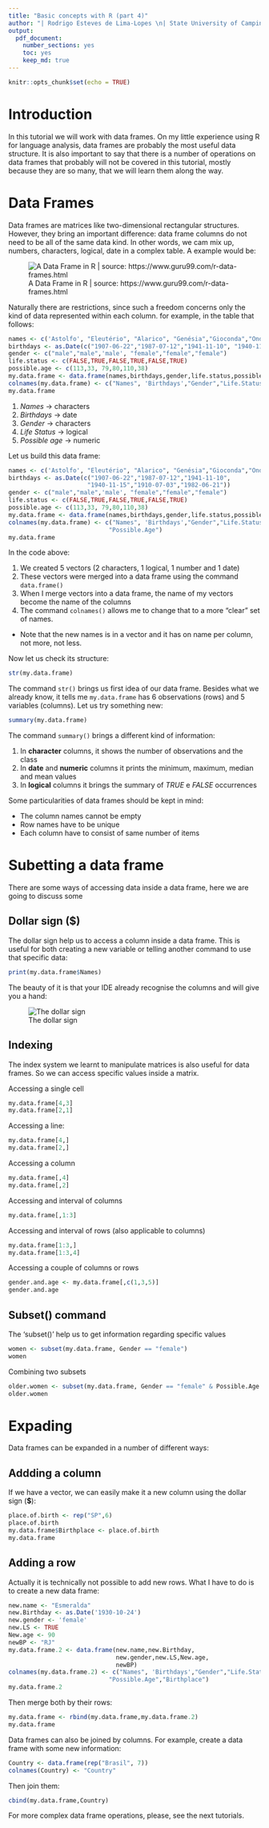 ```yaml
---
title: "Basic concepts with R (part 4)"
author: "| Rodrigo Esteves de Lima-Lopes \n| State University of Campinas \n| rll307@unicamp.br\n"
output: 
  pdf_document:
    number_sections: yes
    toc: yes
    keep_md: true
---
```


```r
knitr::opts_chunk$set(echo = TRUE)
```

# Introduction

In this tutorial we will work with data frames. On my little experience using R for language analysis, data frames are probably the most useful data structure. It is also important to say that there is a number of operations on data frames that probably will not be covered in this tutorial, mostly because they are so many, that we will learn them along the way. 

# Data Frames

Data frames are matrices like two-dimensional rectangular structures. However, they bring an important difference: data frame columns do not need to be all of the same data kind. In other words, we cam mix up, numbers, characters, logical, date in a complex table. A example would be:

\newpage

![A Data Frame in R | source: https://www.guru99.com/r-data-frames.html](./images/dataframe.png)


Naturally there are restrictions, since such a freedom concerns only the kind of data represented within each column. for example, in the table that follows:


```r

names <- c('Astolfo', "Eleutério", "Alarico", "Genésia","Gioconda","Ondina")
birthdays <- as.Date(c("1907-06-22","1987-07-12","1941-11-10", "1940-11-15","1910-07-03","1982-06-21"))
gender <- c("male","male",'male', "female","female","female")
life.status <- c(FALSE,TRUE,FALSE,TRUE,FALSE,TRUE)
possible.age <- c(113,33, 79,80,110,38)
my.data.frame <- data.frame(names,birthdays,gender,life.status,possible.age)
colnames(my.data.frame) <- c("Names", 'Birthdays',"Gender","Life.Status","Possible.Age")
my.data.frame
```

1. *Names* -> characters
1. *Birthdays* -> date
1. *Gender* -> characters
1. *Life Status* -> logical
1. *Possible age* -> numeric

Let us build this data frame:

```r
names <- c('Astolfo', "Eleutério", "Alarico", "Genésia","Gioconda","Ondina")
birthdays <- as.Date(c("1907-06-22","1987-07-12","1941-11-10",
                      "1940-11-15","1910-07-03","1982-06-21"))
gender <- c("male","male",'male', "female","female","female")
life.status <- c(FALSE,TRUE,FALSE,TRUE,FALSE,TRUE)
possible.age <- c(113,33, 79,80,110,38)
my.data.frame <- data.frame(names,birthdays,gender,life.status,possible.age)
colnames(my.data.frame) <- c("Names", 'Birthdays',"Gender","Life.Status",
                            "Possible.Age")
my.data.frame
```


In the code above:

1. We created 5 vectors (2 characters, 1 logical, 1 number and 1 date)
1. These vectors were merged into a data frame using the command `data.frame()`
1. When I merge vectors into a data frame, the name of my vectors become the name of the columns
1. The command `colnames()` allows me to change that to a more "clear" set of names.
  - Note that the new names is in a vector and it has on name per column, not more, not less. 



Now let us check its structure:

```r
str(my.data.frame)
```

The command `str()` brings us first idea of our data frame. Besides what we already know, it tells me `my.data.frame` has 6 observations (rows) and 5 variables (columns). Let us try something new:


```r
summary(my.data.frame)
```

The command `summary()` brings a different kind of information:

1. In **character** columns, it shows the number of observations and the class
1. In  **date** and **numeric** columns it prints the minimum, maximum, median and mean values
1. In **logical** columns it brings the summary of *TRUE* e *FALSE* occurrences


Some particularities of data frames should be kept in mind:

- The column names cannot be empty
- Row names have to be unique
- Each column have to consist of same number of items


# Subetting a data frame

There are some ways of accessing data inside a data frame, here we are going to discuss some

## Dollar sign ($)

The dollar sign help us to access a column inside a data frame. This is useful for both creating a new variable or telling another command to use that specific data:

```r
print(my.data.frame$Names)
```

The beauty of it is that your IDE already recognise the columns and will give you a hand:

![The dollar sign](./images/DollarSign.png)


## Indexing

The index system we learnt to manipulate matrices is also useful for data frames. So we can access specific values inside a matrix. 


Accessing a single cell
```r
my.data.frame[4,3]
my.data.frame[2,1]
```

Accessing a line:

```r
my.data.frame[4,]
my.data.frame[2,]
```

Accessing a column

```r
my.data.frame[,4]
my.data.frame[,2]
```

Accessing and interval of columns


```r
my.data.frame[,1:3]
```

Accessing and interval of rows (also applicable to columns)

```r
my.data.frame[1:3,]
my.data.frame[1:3,4]
```

Accessing a couple of columns or rows

```r
gender.and.age <- my.data.frame[,c(1,3,5)]
gender.and.age 
```

## Subset() command

The 'subset()' help us to get information regarding specific values

```r
women <- subset(my.data.frame, Gender == "female")
women
```

Combining two subsets

```r
older.women <- subset(my.data.frame, Gender == "female" & Possible.Age > 50)
older.women
```

# Expading

Data frames can be expanded in a number of different ways:

## Addding a column

If we have a vector, we can easily make it a new column using the dollar sign (**$**):

```r
place.of.birth <- rep("SP",6)
place.of.birth 
my.data.frame$Birthplace <- place.of.birth
my.data.frame
```

## Adding a row

Actually it is technically not possible to add new rows. What I have to do is to create a new data frame:

```r
new.name <- "Esmeralda"
new.Birthday <- as.Date('1930-10-24')
new.gender <- 'female'
new.LS <- TRUE
New.age <- 90
newBP <- "RJ"
my.data.frame.2 <- data.frame(new.name,new.Birthday,
                              new.gender,new.LS,New.age,
                              newBP)
colnames(my.data.frame.2) <- c("Names", 'Birthdays',"Gender","Life.Status",
                            "Possible.Age","Birthplace")
my.data.frame.2
```

 Then merge both by their rows:
 
```r
my.data.frame <- rbind(my.data.frame,my.data.frame.2)
my.data.frame
```

Data frames can also be joined by columns. For example, create a data frame with some new information: 

```r
Country <- data.frame(rep("Brasil", 7))
colnames(Country) <- "Country"
```

Then join them:

```r
cbind(my.data.frame,Country)
```
For more complex data frame operations, please, see the next tutorials. 












